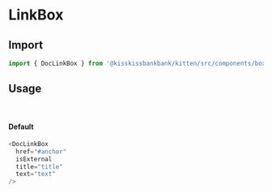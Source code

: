 
<Meta title="Box/DocLinkBox" component={DocLinkBox} />

# LinkBox

<Canvas>
  <Story name="DocLinkBox" story={stories.Default} />
</Canvas>

## Import
~~~js
import { DocLinkBox } from '@kisskissbankbank/kitten/src/components/box/doc-link-box'
~~~

## Usage
&nbsp;

#### Default
~~~js
<DocLinkBox
  href="#anchor"
  isExternal
  title="title"
  text="text"
/>
~~~
